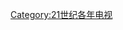 {{portal|電視}}
{{Cat main|2010年電視}}

{{Year by category
| m = 2
| c = 0
| d = 1
| y = 0
| cat = 電視
| sortkey = Television
| parent = 2010年代电视
| subcat = 2010年媒體
}}

[[Category:21世纪各年电视|Category:21世纪各年电视]]